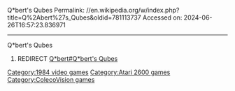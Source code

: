 Q*bert's Qubes
Permalink: //en.wikipedia.org/w/index.php?title=Q%2Abert%27s_Qubes&oldid=781113737
Accessed on: 2024-06-26T16:57:23.836971



------
Q*bert's Qubes
#REDIRECT [[Q*bert#Q*bert's Qubes]]

{{DEFAULTSORT:Qberts Qubes}}
[[Category:1984 video games]]
[[Category:Atari 2600 games]]
[[Category:ColecoVision games]]